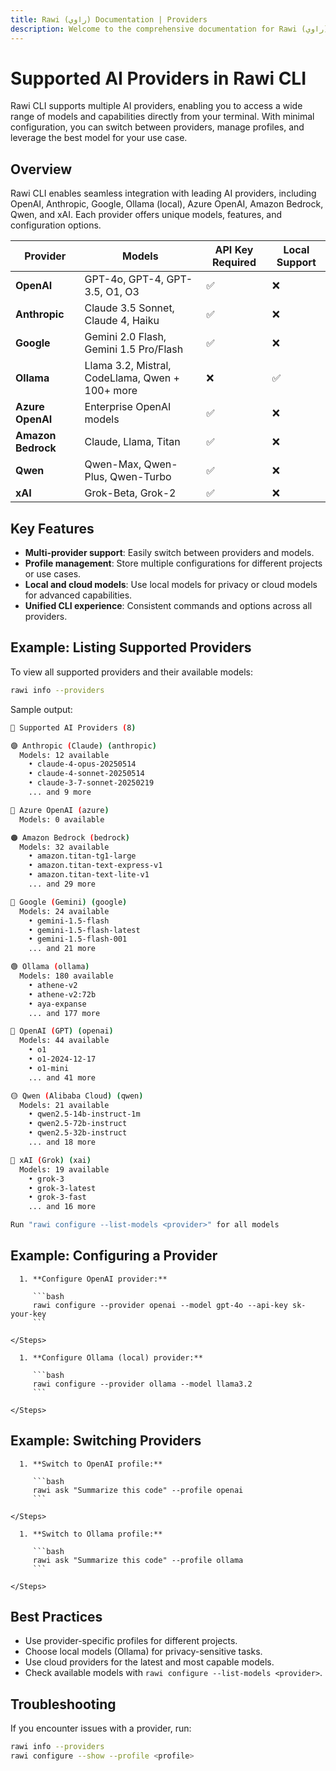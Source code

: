 ```yaml
---
title: Rawi (راوي) Documentation | Providers
description: Welcome to the comprehensive documentation for Rawi (راوي), a developer-friendly AI-powered CLI tool for your terminal.
---
```



# Supported AI Providers in Rawi CLI

Rawi CLI supports multiple AI providers, enabling you to access a wide range of models and capabilities directly from your terminal. With minimal configuration, you can switch between providers, manage profiles, and leverage the best model for your use case.

## Overview

Rawi CLI enables seamless integration with leading AI providers, including OpenAI, Anthropic, Google, Ollama (local), Azure OpenAI, Amazon Bedrock, Qwen, and xAI. Each provider offers unique models, features, and configuration options.

| Provider           | Models                                          | API Key Required | Local Support |
| ------------------ | ----------------------------------------------- | ---------------- | ------------- |
| **OpenAI**         | GPT-4o, GPT-4, GPT-3.5, O1, O3                  | ✅               | ❌            |
| **Anthropic**      | Claude 3.5 Sonnet, Claude 4, Haiku              | ✅               | ❌            |
| **Google**         | Gemini 2.0 Flash, Gemini 1.5 Pro/Flash          | ✅               | ❌            |
| **Ollama**         | Llama 3.2, Mistral, CodeLlama, Qwen + 100+ more | ❌               | ✅            |
| **Azure OpenAI**   | Enterprise OpenAI models                        | ✅               | ❌            |
| **Amazon Bedrock** | Claude, Llama, Titan                            | ✅               | ❌            |
| **Qwen**           | Qwen-Max, Qwen-Plus, Qwen-Turbo                 | ✅               | ❌            |
| **xAI**            | Grok-Beta, Grok-2                               | ✅               | ❌            |

## Key Features

- **Multi-provider support**: Easily switch between providers and models.
- **Profile management**: Store multiple configurations for different projects or use cases.
- **Local and cloud models**: Use local models for privacy or cloud models for advanced capabilities.
- **Unified CLI experience**: Consistent commands and options across all providers.

## Example: Listing Supported Providers

To view all supported providers and their available models:

```bash
rawi info --providers
```

Sample output:

```bash
🤖 Supported AI Providers (8)

🟣 Anthropic (Claude) (anthropic)
  Models: 12 available
    • claude-4-opus-20250514
    • claude-4-sonnet-20250514
    • claude-3-7-sonnet-20250219
    ... and 9 more

🔷 Azure OpenAI (azure)
  Models: 0 available

🟠 Amazon Bedrock (bedrock)
  Models: 32 available
    • amazon.titan-tg1-large
    • amazon.titan-text-express-v1
    • amazon.titan-text-lite-v1
    ... and 29 more

🔴 Google (Gemini) (google)
  Models: 24 available
    • gemini-1.5-flash
    • gemini-1.5-flash-latest
    • gemini-1.5-flash-001
    ... and 21 more

🟢 Ollama (ollama)
  Models: 180 available
    • athene-v2
    • athene-v2:72b
    • aya-expanse
    ... and 177 more

🔵 OpenAI (GPT) (openai)
  Models: 44 available
    • o1
    • o1-2024-12-17
    • o1-mini
    ... and 41 more

🟡 Qwen (Alibaba Cloud) (qwen)
  Models: 21 available
    • qwen2.5-14b-instruct-1m
    • qwen2.5-72b-instruct
    • qwen2.5-32b-instruct
    ... and 18 more

🤖 xAI (Grok) (xai)
  Models: 19 available
    • grok-3
    • grok-3-latest
    • grok-3-fast
    ... and 16 more

Run "rawi configure --list-models <provider>" for all models
```

## Example: Configuring a Provider

<Tabs>
  <TabItem label="OpenAI" icon="openai">
    <Steps>

      1. **Configure OpenAI provider:**

         ```bash
         rawi configure --provider openai --model gpt-4o --api-key sk-your-key
         ```

    </Steps>

  </TabItem>
  <TabItem label="Ollama (local)" icon="ollama">
    <Steps>

      1. **Configure Ollama (local) provider:**

         ```bash
         rawi configure --provider ollama --model llama3.2
         ```

    </Steps>

  </TabItem>
</Tabs>

## Example: Switching Providers

<Tabs>
  <TabItem label="OpenAI" icon="openai">
    <Steps>

      1. **Switch to OpenAI profile:**

         ```bash
         rawi ask "Summarize this code" --profile openai
         ```

    </Steps>

  </TabItem>
  <TabItem label="Ollama (local)" icon="ollama">
    <Steps>
    
      1. **Switch to Ollama profile:**

         ```bash
         rawi ask "Summarize this code" --profile ollama
         ```

    </Steps>

  </TabItem>
</Tabs>

## Best Practices

- Use provider-specific profiles for different projects.
- Choose local models (Ollama) for privacy-sensitive tasks.
- Use cloud providers for the latest and most capable models.
- Check available models with `rawi configure --list-models <provider>`.

## Troubleshooting

If you encounter issues with a provider, run:

```bash
rawi info --providers
rawi configure --show --profile <profile>
```
